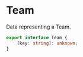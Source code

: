# Team

Data representing a Team.

```typescript
export interface Team {
    [key: string]: unknown;
}
```
